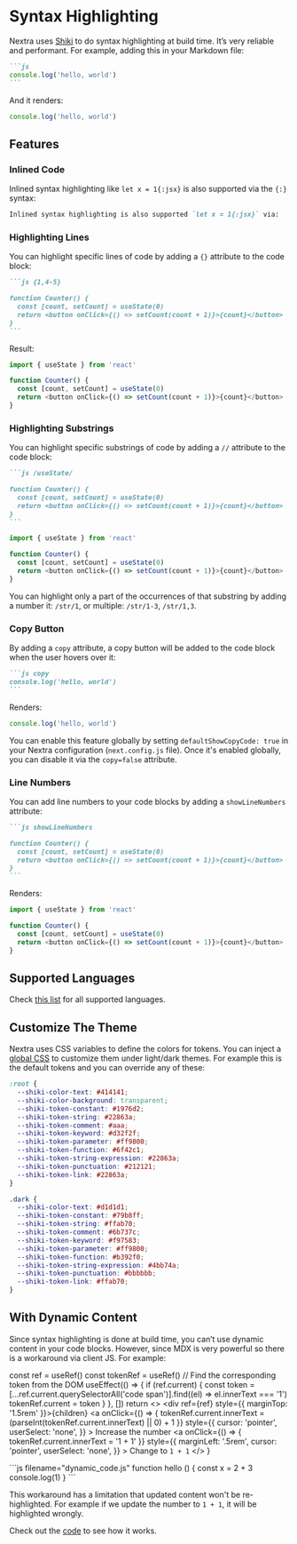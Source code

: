 # Syntax Highlighting

Nextra uses [Shiki](https://shiki.matsu.io) to do syntax highlighting at build time. It’s very reliable and performant. For example, adding this in your Markdown file:

````md filename="Markdown"
```js
console.log('hello, world')
```
````

And it renders:

```js
console.log('hello, world')
```

## Features

### Inlined Code

Inlined syntax highlighting like `let x = 1{:jsx}` is also supported via the `{:}` syntax:

````md filename="Markdown"
Inlined syntax highlighting is also supported `let x = 1{:jsx}` via:
````

### Highlighting Lines

You can highlight specific lines of code by adding a `{}` attribute to the code block:

````md filename="Markdown"
```js {1,4-5}

function Counter() {
  const [count, setCount] = useState(0)
  return <button onClick={() => setCount(count + 1)}>{count}</button>
}
```
````

Result:

```js {1,4-5}
import { useState } from 'react'

function Counter() {
  const [count, setCount] = useState(0)
  return <button onClick={() => setCount(count + 1)}>{count}</button>
}
```

### Highlighting Substrings

You can highlight specific substrings of code by adding a `//` attribute to the code block:

````md filename="Markdown"
```js /useState/

function Counter() {
  const [count, setCount] = useState(0)
  return <button onClick={() => setCount(count + 1)}>{count}</button>
}
```
````

```js /useState/
import { useState } from 'react'

function Counter() {
  const [count, setCount] = useState(0)
  return <button onClick={() => setCount(count + 1)}>{count}</button>
}
```

You can highlight only a part of the occurrences of that substring by adding a number it: `/str/1`, or multiple: `/str/1-3`, `/str/1,3`.

### Copy Button

By adding a `copy` attribute, a copy button will be added to the code block when the user hovers over it:

````md filename="Markdown"
```js copy
console.log('hello, world')
```
````

Renders:

```js copy
console.log('hello, world')
```

You can enable this feature globally by setting `defaultShowCopyCode: true` in your Nextra configuration (`next.config.js` file). Once it's enabled globally, you can disable it via the `copy=false` attribute.

### Line Numbers

You can add line numbers to your code blocks by adding a `showLineNumbers` attribute:

````md filename="Markdown"
```js showLineNumbers

function Counter() {
  const [count, setCount] = useState(0)
  return <button onClick={() => setCount(count + 1)}>{count}</button>
}
```
````

Renders:

```js showLineNumbers
import { useState } from 'react'

function Counter() {
  const [count, setCount] = useState(0)
  return <button onClick={() => setCount(count + 1)}>{count}</button>
}
```

## Supported Languages

Check [this list](https://github.com/shikijs/shiki/blob/main/docs/languages.md) for all supported languages.

## Customize The Theme

Nextra uses CSS variables to define the colors for tokens. You can inject a [global CSS](https://nextjs.org/docs/basic-features/built-in-css-support#adding-a-global-stylesheet) to customize them under light/dark themes. For example this is the default tokens and you can override any of these:

```css filename="styles.css"
:root {
  --shiki-color-text: #414141;
  --shiki-color-background: transparent;
  --shiki-token-constant: #1976d2;
  --shiki-token-string: #22863a;
  --shiki-token-comment: #aaa;
  --shiki-token-keyword: #d32f2f;
  --shiki-token-parameter: #ff9800;
  --shiki-token-function: #6f42c1;
  --shiki-token-string-expression: #22863a;
  --shiki-token-punctuation: #212121;
  --shiki-token-link: #22863a;
}

.dark {
  --shiki-color-text: #d1d1d1;
  --shiki-token-constant: #79b8ff;
  --shiki-token-string: #ffab70;
  --shiki-token-comment: #6b737c;
  --shiki-token-keyword: #f97583;
  --shiki-token-parameter: #ff9800;
  --shiki-token-function: #b392f0;
  --shiki-token-string-expression: #4bb74a;
  --shiki-token-punctuation: #bbbbbb;
  --shiki-token-link: #ffab70;
}
```

## With Dynamic Content

Since syntax highlighting is done at build time, you can’t use dynamic content in your code blocks. However, since MDX is very powerful so there is a workaround via client JS. For example:


  const ref = useRef()
  const tokenRef = useRef()
  // Find the corresponding token from the DOM
  useEffect(() => {
    if (ref.current) {
      const token = [...ref.current.querySelectorAll('code span')].find((el) => el.innerText === '1')
      tokenRef.current = token
    }
  }, [])
  return <>
    <div ref={ref} style={{ marginTop: '1.5rem' }}>{children}</div>
    <a
      onClick={() => {
        tokenRef.current.innerText = (parseInt(tokenRef.current.innerText) || 0) + 1
      }}
      style={{
        cursor: 'pointer',
        userSelect: 'none',
      }}
    >
      Increase the number
    </a>
    <a
      onClick={() => {
        tokenRef.current.innerText = '1 + 1'
      }}
      style={{
        marginLeft: '.5rem',
        cursor: 'pointer',
        userSelect: 'none',
      }}
    >
      Change to `1 + 1`
    </a>
  </>
}

<DynamicCode>
```js filename="dynamic_code.js"
function hello () {
  const x = 2 + 3
  console.log(1)
}
```
</DynamicCode>

This workaround has a limitation that updated content won't be re-highlighted. For example if we update the number to `1 + 1`, it will be highlighted wrongly.

Check out the [code](https://github.com/shuding/nextra/blob/f35e72479a47ee02d4110d0d16c4713298a3f30e/docs/pages/docs/guide/syntax-highlighting.mdx) to see how it works.
